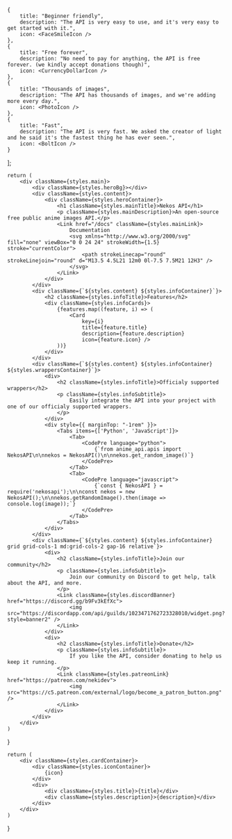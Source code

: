



    {
        title: "Beginner friendly",
        description: "The API is very easy to use, and it's very easy to get started with it.",
        icon: <FaceSmileIcon />
    },
    {
        title: "Free forever",
        description: "No need to pay for anything, the API is free forever. (we kindly accept donations though)",
        icon: <CurrencyDollarIcon />
    },
    {
        title: "Thousands of images",
        description: "The API has thousands of images, and we're adding more every day.",
        icon: <PhotoIcon />
    },
    {
        title: "Fast",
        description: "The API is very fast. We asked the creator of light and he said it's the fastest thing he has ever seen.",
        icon: <BoltIcon />
    }
];

    return (
        <div className={styles.main}>
            <div className={styles.heroBg}></div>
            <div className={styles.content}>
                <div className={styles.heroContainer}>
                    <h1 className={styles.mainTitle}>Nekos API</h1>
                    <p className={styles.mainDescription}>An open-source free public anime images API.</p>
                    <Link href="/docs" className={styles.mainLink}>
                        Documentation
                        <svg xmlns="http://www.w3.org/2000/svg" fill="none" viewBox="0 0 24 24" strokeWidth={1.5} stroke="currentColor">
                            <path strokeLinecap="round" strokeLinejoin="round" d="M13.5 4.5L21 12m0 0l-7.5 7.5M21 12H3" />
                        </svg>
                    </Link>
                </div>
            </div>
            <div className={`${styles.content} ${styles.infoContainer}`}>
                <h2 className={styles.infoTitle}>Features</h2>
                <div className={styles.infoCards}>
                    {features.map((feature, i) => (
                        <Card 
                            key={i}
                            title={feature.title}
                            description={feature.description}
                            icon={feature.icon} />
                    ))}
                </div>
            </div>
            <div className={`${styles.content} ${styles.infoContainer} ${styles.wrappersContainer}`}>
                <div>
                    <h2 className={styles.infoTitle}>Officialy supported wrappers</h2>
                    <p className={styles.infoSubtitle}>
                        Easily integrate the API into your project with one of our officialy supported wrappers.
                    </p>
                </div>
                <div style={{ marginTop: "-1rem" }}>
                    <Tabs items={['Python', 'JavaScript']}>
                        <Tab>
                            <CodePre language="python">
                                {`from anime_api.apis import NekosAPI\n\nnekos = NekosAPI()\n\nnekos.get_random_image()`}
                            </CodePre>
                        </Tab>
                        <Tab>
                            <CodePre language="javascript">
                                {`const { NekosAPI } = require('nekosapi');\n\nconst nekos = new NekosAPI();\n\nnekos.getRandomImage().then(image => console.log(image));`}
                            </CodePre>
                        </Tab>
                    </Tabs>
                </div>
            </div>
            <div className={`${styles.content} ${styles.infoContainer} grid grid-cols-1 md:grid-cols-2 gap-16 relative`}>
                <div>
                    <h2 className={styles.infoTitle}>Join our community</h2>
                    <p className={styles.infoSubtitle}>
                        Join our community on Discord to get help, talk about the API, and more.
                    </p>
                    <Link className={styles.discordBanner} href="https://discord.gg/b9Fv3kEfXc">
                        <img src="https://discordapp.com/api/guilds/1023471762723328010/widget.png?style=banner2" />
                    </Link>
                </div>
                <div>
                    <h2 className={styles.infoTitle}>Donate</h2>
                    <p className={styles.infoSubtitle}>
                        If you like the API, consider donating to help us keep it running.
                    </p>
                    <Link className={styles.patreonLink} href="https://patreon.com/nekidev">
                        <img src="https://c5.patreon.com/external/logo/become_a_patron_button.png" />
                    </Link>
                </div>
            </div>
        </div>
    )
}

    return (
        <div className={styles.cardContainer}>
            <div className={styles.iconContainer}>
                {icon}
            </div>
            <div>
                <div className={styles.title}>{title}</div>
                <div className={styles.description}>{description}</div>
            </div>
        </div>
    )
}

<Home />